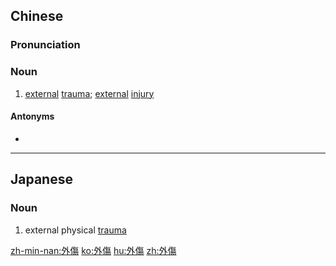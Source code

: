 {{also|外伤}}
==Chinese==
{{zh-forms|s=外伤}}

===Pronunciation===
{{zh-pron
|m=wàishāng
|c=ngoi6 soeng1
|mn=qz,tw,xm:gōa-siong/zz:gōa-siang
|cat=n
}}

===Noun===
{{zh-noun}}

# [[external]] [[trauma]]; [[external]] [[injury]]

====Antonyms====
* {{zh-l|內傷}}

----

==Japanese==
{{ja-kanjitab|がい|しょう|yomi=on}}

===Noun===
{{ja-noun|がいしょう}}

# external physical [[trauma]]

[[zh-min-nan:外傷]]
[[ko:外傷]]
[[hu:外傷]]
[[zh:外傷]]